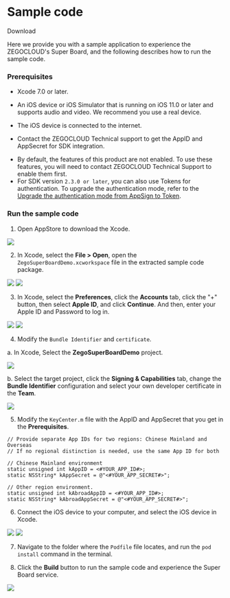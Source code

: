 
# Sample code

<Card title="Sample code" href="https://storage.zego.im/SuperBoardSDK/iOS/DemoSourceCode/ZegoSuperBoardDemo_en.zip" target="_blank">
Download
</Card>

Here we provide you with a sample application to experience the ZEGOCLOUD's Super Board, and the following describes how to run the sample code.

### Prerequisites
- Xcode 7.0 or later.
- An iOS device or iOS Simulator that is running on iOS 11.0 or later and supports audio and video. We recommend you use a real device.
- The iOS device is connected to the internet.

- Contact the ZEGOCLOUD Technical support to get the AppID and AppSecret for SDK integration.


<Warning title="Warning">

- By default, the features of this product are not enabled. To use these features, you will need to contact ZEGOCLOUD Technical Support to enable them first. 
- For SDK version `2.3.0 or later`, you can also use Tokens for authentication. To upgrade the authentication mode, refer to the [Upgrade the authentication mode from AppSign to Token](https://docs.zegocloud.com/faq/token_upgrade).
</Warning>


### Run the sample code
1. Open AppStore to download the Xcode.

<Frame width="512" height="auto" caption=""><img src="https://storage.zego.im/sdk-doc/Pics/iOS/GoClass/appstore-xcode.png" /></Frame>

2. In Xcode, select the **File > Open**, open the `ZegoSuperBoardDemo.xcworkspace` file in the extracted sample code package.

<Frame width="512" height="auto" caption=""><img src="https://storage.zego.im/sdk-doc/Pics/iOS/GoClass/xcode-open-file.png" /></Frame>

<Frame width="512" height="auto" caption=""><img src="https://storage.zego.im/sdk-doc/Pics/iOS/WhiteboardExample/whiteboard_demo_dir_workspace.png" /></Frame>

3. In Xcode, select the **Preferences**, click the **Accounts** tab, click the "+" button, then select **Apple ID**, and click **Continue**. And then, enter your Apple ID and Password to log in. 

<Frame width="512" height="auto" caption=""><img src="https://storage.zego.im/sdk-doc/Pics/iOS/GoClass/xcode-account.png" /></Frame> 
	
<Frame width="512" height="auto" caption=""><img src="https://storage.zego.im/sdk-doc/Pics/iOS/GoClass/xcode-login-apple-id.png" /></Frame>

4. Modify the `Bundle Identifier` and `certificate`.

a. In Xcode, Select the **ZegoSuperBoardDemo** project.
<Frame width="512" height="auto" caption=""><img src="https://storage.zego.im/sdk-doc/Pics/iOS/WhiteboardExample/whiteboard_demo_target.png" /></Frame>


b. Select the target project, click the **Signing & Capabilities** tab, change the **Bundle Identifier** configuration and select your own developer certificate in the **Team**.
<Frame width="512" height="auto" caption=""><img src="https://storage.zego.im/sdk-doc/Pics/iOS/WhiteboardExample/whiteboard_team_cert.png" /></Frame>

5. Modify the `KeyCenter.m` file with the AppID and AppSecret that you get in the **Prerequisites**.

```objc
// Provide separate App IDs for two regions: Chinese Mainland and Overseas
// If no regional distinction is needed, use the same App ID for both

// Chinese Mainland environment
static unsigned int kAppID = <#YOUR_APP_ID#>;
static NSString* kAppSecret = @"<#YOUR_APP_SECRET#>";

// Other region environment.
static unsigned int kAbroadAppID = <#YOUR_APP_ID#>;
static NSString* kAbroadAppSecret = @"<#YOUR_APP_SECRET#>";
```

6. Connect the iOS device to your computer, and select the iOS device in Xcode.

<Frame width="512" height="auto" caption=""><img src="https://storage.zego.im/sdk-doc/Pics/iOS/WhiteboardExample/whiteboard_demo_generic_arch.png" /></Frame>

<Frame width="512" height="auto" caption=""><img src="https://storage.zego.im/sdk-doc/Pics/iOS/WhiteboardExample/whiteboard_demo_run_device.png" /></Frame>

7. Navigate to the folder where the `Podfile` file locates, and run the `pod install` command in the terminal. 

8. Click the **Build** button to run the sample code and experience the Super Board service.

<Frame width="512" height="auto" caption=""><img src="https://storage.zego.im/sdk-doc/Pics/iOS/WhiteboardExample/whiteboard_demo_run_btn.png" /></Frame>
